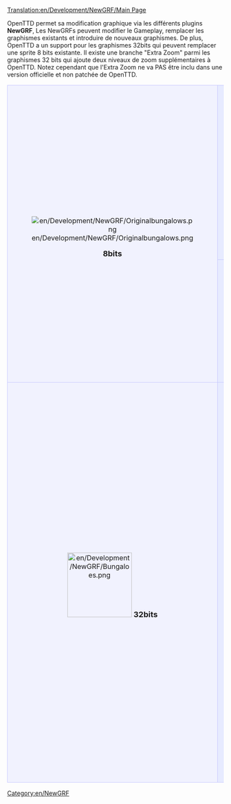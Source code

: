 [[Translation:en/Development/NewGRF/Main Page]]


OpenTTD permet sa modification graphique via les différents plugins '''NewGRF''', Les NewGRFs peuvent modifier le Gameplay, remplacer les graphismes existants et introduire de nouveaux graphismes. De plus, OpenTTD a un support pour les graphismes 32bits qui peuvent remplacer une sprite 8 bits existante. Il existe une branche "Extra Zoom" parmi les graphismes 32 bits qui ajoute deux niveaux de zoom supplémentaires à OpenTTD. Notez cependant que l'Extra Zoom ne va PAS être inclu dans une version officielle et non patchée de OpenTTD.

{| 
|-
|align="center" rowspan="2" style="background-color: #f1f2fe; border: 1px solid #c7c8fe; margin: 0; padding: 1em 1em 0em 1em;"|
[[File:en/Development/NewGRF/Originalbungalows.png]]
   
<font size="4">'''8bits'''</font>


|style="background-color: #e7ebff; border: 1px solid #c7c8fe; margin: 0; padding: 1em 1em 0em 1em;"|
<font size="3">'''Trucs et Astuces sur le développement NewGRF'''</font>
*[[en/Outils de développement des NewGRF]]
*[[en/Debogage des NewGRF|Déboguer les NewGRFs]]
*[[en/Alignement|L'alignement des sprites]]
*'''[[en/Lisezmoi OpenGFX|OpenGFX]] '''- projet de set de base 8bits  (GPL v2 - set de base pour OpenTTD)
*[http://dev.openttdcoop.org/projects DevZone] - Accueil pour un certain nombre de projets NewGRF
*[http://wiki.ttdpatch.net/tiki-index.php?page=NewGraphicsSpecs Wiki avec des spécifications sur les NewGRF]
|-
|style="background-color: #e7ebff; border: 1px solid #c7c8fe; margin: 0; padding: 1em 1em 0em 1em;"|
<font size="3">'''[[en/Liste de NewGRF]] et [[en/Manual/NewGRF|guide d'utilisation sur les NewGRF]]'''</font>
:Les NewGRFs modifient le gameplay et les graphismes.La documentation sur l'utilisation et l'installation des NewGRF, et une liste de NewGRFs majeurs.


|-
|align="center" style="background-color: #f1f2fe; border: 1px solid #c7c8fe; margin: 0; padding: 1em 1em 0em 1em;"|

[[File:en/Development/NewGRF/Bungaloes.png|150px]]
<font size="4">'''32bits'''</font>
|style="background-color: #e7ebff; border: 1px solid #c7c8fe; margin: 0; padding: 1em 1em 0em 1em;"|
<font size="3">'''Documentation sur le [[en/Développement des Graphismes 32bits]] '''</font>

:Documentation sur le développement des graphismes 32bits. Tout le développement est documenté ici, de la théorie(taille, fiche sur la luminosité, tutoriaux, etc..) à la pratique (matériaux,accessoires etc..).


<font size="3">'''Tracker du développement graphique'''</font>

:Permet de Garder le contrôle du développement en cours d'OpenTTD 32Bits. Permet de voir exactement ce qui a été converti et ce qui reste à faire.
:[[en/Tracker de développement graphique 32 bits|32bits - Echelle originale]]
:[[en/Tracker de développement graphique 32 bits (extra zoom)|32bits - Extra Zoom]]

<font size="3">'''Graphismes terminés'''</font>

:[[en/Liste d'archives 32 bits téléchargeables|32bits - Echelle originale]] - Liste de sprites 32 bits finies, mises en pack et mises a disposition, que vous pouvez désormais utiliser sous Openttd.
:[[en/Niveaux d'Extra Zoom 32bits|32bits - Extra Zoom]] - Liste de graphismes avec 2 niveaux d'Extra Zoom, et informations sur le patch .
|}

[[Category:en/NewGRF]]